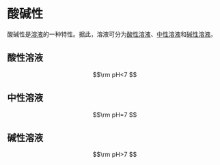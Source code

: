 # 酸碱性

酸碱性是[溶液](/definition/solution)的一种特性。据此，溶液可分为[酸性溶液](#酸性溶液)、[中性溶液](#中性溶液)和[碱性溶液](#碱性溶液)。

## 酸性溶液

$$\rm
pH<7
$$

## 中性溶液

$$\rm
pH=7
$$

## 碱性溶液

$$\rm
pH>7
$$
